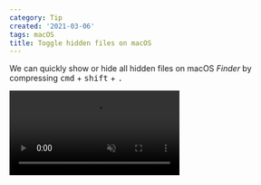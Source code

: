 ```yaml
---
category: Tip
created: '2021-03-06'
tags: macOS
title: Toggle hidden files on macOS
---
```


We can quickly show or hide all hidden files on macOS _Finder_ by compressing <kbd>cmd</kbd> + <kbd>shift</kbd> + <kbd>.</kbd>

<video loop muted controls>
    <source src="/assets/tips/toggle-hidden-files.mp4" type="video/mp4" />
</video>
